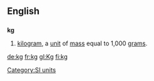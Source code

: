 ==English==
==={{Abbreviation}}===
'''kg'''
# [[kilogram]], a [[unit]] of [[mass]] equal to 1,000 [[gram]]s.

[[Category:SI units]]
[[de:kg]]
[[fr:kg]]
[[gl:Kg]]
[[fi:kg]]